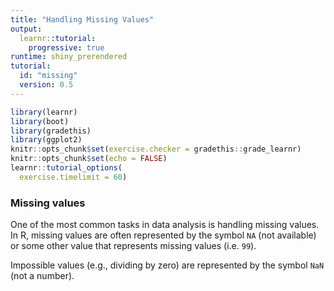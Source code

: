 ```yaml
---
title: "Handling Missing Values"
output: 
  learnr::tutorial:
    progressive: true
runtime: shiny_prerendered
tutorial:
  id: "missing"
  version: 0.5
---
```


```r
library(learnr)
library(boot)
library(gradethis)
library(ggplot2)
knitr::opts_chunk$set(exercise.checker = gradethis::grade_learnr)
knitr::opts_chunk$set(echo = FALSE)
learnr::tutorial_options(
  exercise.timelimit = 60)
```

### Missing values

One of the most common tasks in data analysis is handling missing values. In R, missing values are often represented by the symbol `NA` (not available) or some other value that represents missing values (i.e. `99`).

Impossible values (e.g., dividing by zero) are represented by the symbol `NaN` (not a number).